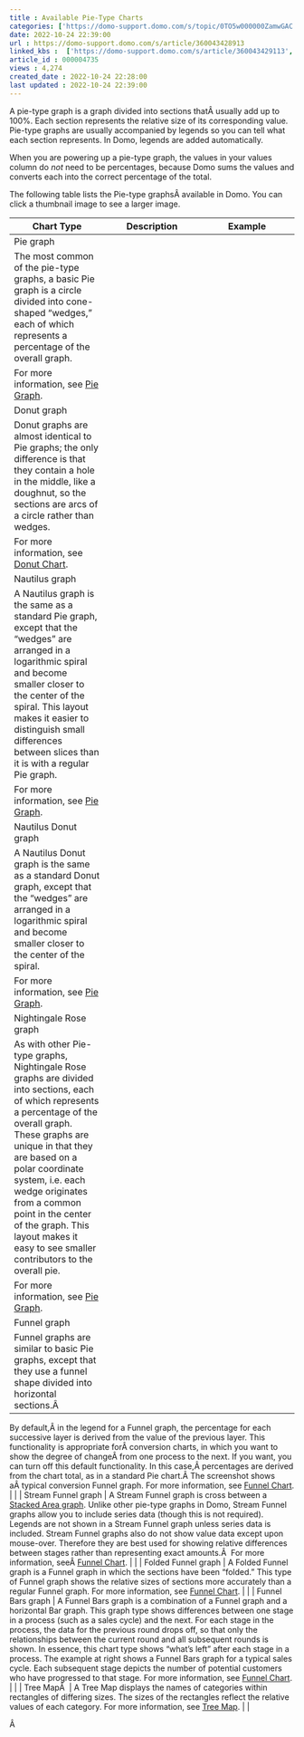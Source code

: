 ```yaml
---
title : Available Pie-Type Charts
categories: ['https://domo-support.domo.com/s/topic/0TO5w000000ZamwGAC']
date: 2022-10-24 22:39:00
url : https://domo-support.domo.com/s/article/360043428913
linked_kbs :  ['https://domo-support.domo.com/s/article/360043429113', 'https://domo-support.domo.com/s/article/360042925494', 'https://domo-support.domo.com/s/knowledge-base', 'https://domo-support.domo.com/s/article/360043428033', 'https://domo-support.domo.com/s/article/360043429953', 'https://domo-support.domo.com/s/article/360042924494', 'https://domo-support.domo.com/s/article/360042925054', 'https://domo-support.domo.com/s/article/360043429933', 'https://domo-support.domo.com/s/article/360043429693', 'https://domo-support.domo.com/s/topic/0TO5w000000ZamwGAC', 'https://domo-support.domo.com/s/article/360043428913', 'https://domo-support.domo.com/s/article/360042924854', 'https://domo-support.domo.com/s/article/360043429913']
article_id : 000004735
views : 4,274
created_date : 2022-10-24 22:28:00
last updated : 2022-10-24 22:39:00
---
```




A pie-type graph is a graph divided into sections thatÂ usually add up to 100%. Each section represents the relative size of its corresponding value. Pie-type graphs are usually accompanied by legends so you can tell what each section represents. In Domo, legends are added automatically.


When you are powering up a pie-type graph, the values in your values column do *not* need to be percentages, because Domo sums the values and converts each into the correct percentage of the total.


The following table lists the Pie-type graphsÂ available in Domo. You can click a thumbnail image to see a larger image.




| Chart Type | Description | Example |
| --- | --- | --- |
| Pie graph
 | The most common of the pie-type graphs, a basic Pie graph is a circle divided into cone-shaped "wedges," each of which represents a percentage of the overall graph.
For more information, see [Pie Graph](..\pie_chart\index.html "Pie Graph"). |  |
| Donut graph
 | Donut graphs are almost identical to Pie graphs; the only difference is that they contain a hole in the middle, like a doughnut, so the sections are arcs of a circle rather than wedges.
For more information, see [Donut Chart](..\donut_chart\index.html "Donut Graph"). |  |
| Nautilus graph
 | A Nautilus graph is the same as a standard Pie graph, except that the "wedges" are arranged in a logarithmic spiral and become smaller closer to the center of the spiral. This layout makes it easier to distinguish small differences between slices than it is with a regular Pie graph.
For more information, see [Pie Graph](..\pie_chart\index.html "Pie Graph"). |  |
| Nautilus Donut graph
 | A Nautilus Donut graph is the same as a standard Donut graph, except that the "wedges" are arranged in a logarithmic spiral and become smaller closer to the center of the spiral.
For more information, see [Pie Graph](..\pie_chart\index.html "Pie Graph"). |  |
| Nightingale Rose graph
 | As with other Pie-type graphs, Nightingale Rose graphs are divided into sections, each of which represents a percentage of the overall graph. These graphs are unique in that they are based on a polar coordinate system, i.e. each wedge originates from a common point in the center of the graph. This layout makes it easy to see smaller contributors to the overall pie.
For more information, see [Pie Graph](..\pie_chart\index.html "Pie Graph"). |  |
| Funnel graph
 | Funnel graphs are similar to basic Pie graphs, except that they use a funnel shape divided into horizontal sections.Â 
By default,Â in the legend for a Funnel graph, the percentage for each successive layer is derived from the value of the previous layer. This functionality is appropriate forÂ conversion charts, in which you want to show the degree of changeÂ from one process to the next. If you want, you can turn off this default functionality. In this case,Â percentages are derived from the chart total, as in a standard Pie chart.Â The screenshot shows aÂ typical conversion Funnel graph.
For more information, see [Funnel Chart](..\funnel_chart\index.html "Funnel Graph"). |  |
| Stream Funnel graph
 | A Stream Funnel graph is cross between a [Stacked Area graph](..\stacked_area_chart\index.html "Funnel Graph"). Unlike other pie-type graphs in Domo, Stream Funnel graphs allow you to include series data (though this is not required). Legends are not shown in a Stream Funnel graph unless series data is included. Stream Funnel graphs also do not show value data except upon mouse-over. Therefore they are best used for showing relative differences between stages rather than representing exact amounts.Â 
For more information, seeÂ [Funnel Chart](..\funnel_chart\index.html "Funnel Graph"). |  |
| Folded Funnel graph
 | A Folded Funnel graph is a Funnel graph in which the sections have been "folded." This type of Funnel graph shows the relative sizes of sections more accurately than a regular Funnel graph.
For more information, see [Funnel Chart](..\funnel_chart\index.html "Funnel Graph"). |  |
| Funnel Bars graph
 | A Funnel Bars graph is a combination of a Funnel graph and a horizontal Bar graph. This graph type shows differences between one stage in a process (such as a sales cycle) and the next. For each stage in the process, the data for the previous round drops off, so that only the relationships between the current round and all subsequent rounds is shown. In essence, this chart type shows "what's left" after each stage in a process. The example at right shows a Funnel Bars graph for a typical sales cycle. Each subsequent stage depicts the number of potential customers who have progressed to that stage.
For more information, see [Funnel Chart](..\funnel_chart\index.html "Funnel Graph"). |  |
| Tree MapÂ 
 | A Tree Map displays the names of categories within rectangles of differing sizes. The sizes of the rectangles reflect the relative values of each category.
For more information, see [Tree Map](..\tree_map\index.html "Tree Map"). |  |


Â